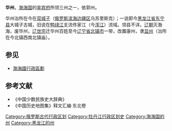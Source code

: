 '''华州'''，[[渤海国|渤海国]]的[[率宾府|率宾府]]所领三州之一，依郭州。

华州治所在今在[[双城子|双城子]]（[[俄罗斯|俄罗斯]][[滨海边疆区|滨海边疆区]]乌苏里斯克）；一说即今[[黑龙江省|黑龙江省]][[东宁县|东宁县]]大城子古城，旧说在[[鸭绿江|鸭绿江]]支流佟家江（今[[浑江|浑江]]）流域。领县不详。[[辽朝|辽朝]]灭渤海，废华州，[[辽世宗|辽世宗]]迁华州百姓至今[[辽宁省|辽宁省]][[北镇市|北镇市]]一带，改置康州，隶[[显州_(渤海国)|显州]]（治所在今北镇西南北镇庙）。

== 参见 ==
*[[渤海國行政區劃|渤海國行政區劃]]
== 参考文献 ==
* 《中国少数民族史大辞典》 
* 《中国历史地图集》释文汇编·东北卷 

{{渤海国行政区划|nocat}}

[[Category:俄罗斯古代行政区划|Category:俄罗斯古代行政区划]]
[[Category:牡丹江行政区划史|Category:牡丹江行政区划史]]
[[Category:渤海国的州|Category:渤海国的州]]
[[Category:黑龙江的州|Category:黑龙江的州]]